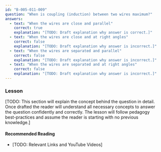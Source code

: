 ```yaml
---
id: "B-005-011-009"
question: "When is coupling (induction) between two wires maximum?"
answers:
  - text: "When the wires are close and parallel"
    correct: true
    explanation: "[TODO: Draft explanation why answer is correct.]"
  - text: "When the wires are close and at right angles"
    correct: false
    explanation: "[TODO: Draft explanation why answer is incorrect.]"
  - text: "When the wires are separated and parallel"
    correct: false
    explanation: "[TODO: Draft explanation why answer is incorrect.]"
  - text: "When the wires are separated and at right angles"
    correct: false
    explanation: "[TODO: Draft explanation why answer is incorrect.]"
---
```


### Lesson

[TODO: This section will explain the concept behind the question in detail. Once drafted the reader will understand all necessary concepts to answer the question confidently and correctly. The lesson will follow pedagogy best-practices and assume the reader is starting with no previous knowledge.]

#### Recommended Reading

- [TODO: Relevant Links and YouTube Videos]

